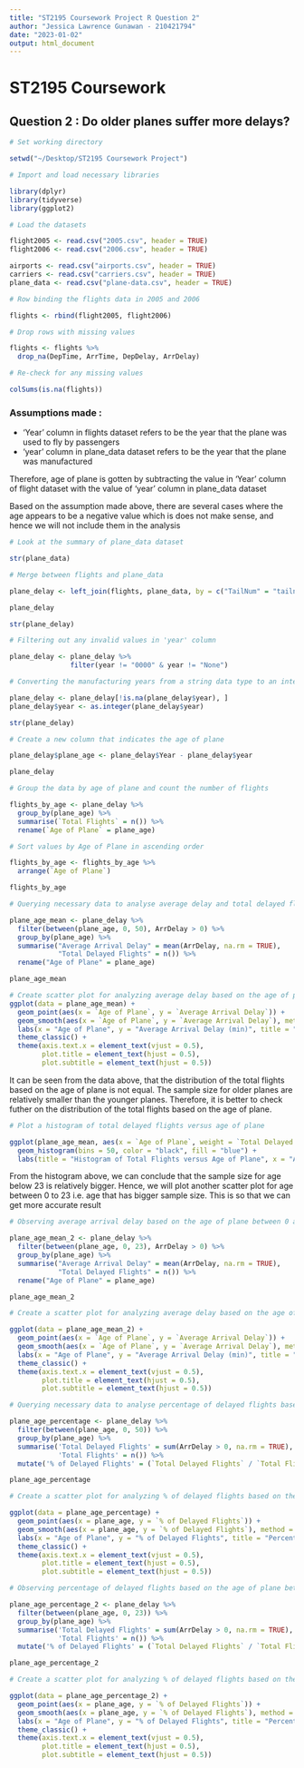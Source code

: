 ```yaml
---
title: "ST2195 Coursework Project R Question 2"
author: "Jessica Lawrence Gunawan - 210421794"
date: "2023-01-02"
output: html_document
---
```


# ST2195 Coursework

## Question 2 : Do older planes suffer more delays?

```r
# Set working directory

setwd("~/Desktop/ST2195 Coursework Project")
```

```r
# Import and load necessary libraries

library(dplyr)
library(tidyverse)
library(ggplot2)
```

```r
# Load the datasets

flight2005 <- read.csv("2005.csv", header = TRUE)
flight2006 <- read.csv("2006.csv", header = TRUE)

airports <- read.csv("airports.csv", header = TRUE)
carriers <- read.csv("carriers.csv", header = TRUE)
plane_data <- read.csv("plane-data.csv", header = TRUE)
```

```r
# Row binding the flights data in 2005 and 2006

flights <- rbind(flight2005, flight2006)
```

```r
# Drop rows with missing values

flights <- flights %>%
  drop_na(DepTime, ArrTime, DepDelay, ArrDelay)
```

```r
# Re-check for any missing values

colSums(is.na(flights))
```

### Assumptions made :

-   'Year' column in flights dataset refers to be the year that the plane was used to fly by passengers
-   'year' column in plane_data dataset refers to be the year that the plane was manufactured

Therefore, age of plane is gotten by subtracting the value in 'Year' column of flight dataset with the value of 'year' column in plane_data dataset

Based on the assumption made above, there are several cases where the age appears to be a negative value which is does not make sense, and hence we will not include them in the analysis

```r
# Look at the summary of plane_data dataset

str(plane_data)
```

```r
# Merge between flights and plane_data

plane_delay <- left_join(flights, plane_data, by = c("TailNum" = "tailnum"))

plane_delay
```

```r
str(plane_delay)
```

```r
# Filtering out any invalid values in 'year' column

plane_delay <- plane_delay %>% 
               filter(year != "0000" & year != "None")
```

```r
# Converting the manufacturing years from a string data type to an integer data type

plane_delay <- plane_delay[!is.na(plane_delay$year), ]
plane_delay$year <- as.integer(plane_delay$year)

str(plane_delay)
```

```r
# Create a new column that indicates the age of plane

plane_delay$plane_age <- plane_delay$Year - plane_delay$year

plane_delay
```

```r
# Group the data by age of plane and count the number of flights

flights_by_age <- plane_delay %>% 
  group_by(plane_age) %>% 
  summarise(`Total Flights` = n()) %>% 
  rename(`Age of Plane` = plane_age)
```

```r
# Sort values by Age of Plane in ascending order

flights_by_age <- flights_by_age %>%
  arrange(`Age of Plane`)

flights_by_age
```

```r
# Querying necessary data to analyse average delay and total delayed flights based on the age of plane

plane_age_mean <- plane_delay %>%
  filter(between(plane_age, 0, 50), ArrDelay > 0) %>%
  group_by(plane_age) %>%
  summarise("Average Arrival Delay" = mean(ArrDelay, na.rm = TRUE),
            "Total Delayed Flights" = n()) %>%
  rename("Age of Plane" = plane_age)

plane_age_mean
```

```r
# Create scatter plot for analyzing average delay based on the age of plane
ggplot(data = plane_age_mean) +
  geom_point(aes(x = `Age of Plane`, y = `Average Arrival Delay`)) + 
  geom_smooth(aes(x = `Age of Plane`, y = `Average Arrival Delay`), method = "lm", se = FALSE, color = "red") +
  labs(x = "Age of Plane", y = "Average Arrival Delay (min)", title = "Average Delay based on Age of Plane") +
  theme_classic() +
  theme(axis.text.x = element_text(vjust = 0.5),
        plot.title = element_text(hjust = 0.5),
        plot.subtitle = element_text(hjust = 0.5)) 
```

It can be seen from the data above, that the distribution of the total flights based on the age of plane is not equal. The sample size for older planes are relatively smaller than the younger planes. Therefore, it is better to check futher on the distribution of the total flights based on the age of plane.

```r
# Plot a histogram of total delayed flights versus age of plane

ggplot(plane_age_mean, aes(x = `Age of Plane`, weight = `Total Delayed Flights`)) +
  geom_histogram(bins = 50, color = "black", fill = "blue") +
  labs(title = "Histogram of Total Flights versus Age of Plane", x = "Age of Plane", y = "Total Delayed Flights")
```

From the histogram above, we can conclude that the sample size for age below 23 is relatively bigger. Hence, we will plot another scatter plot for age between 0 to 23 i.e. age that has bigger sample size. This is so that we can get more accurate result

```r
# Observing average arrival delay based on the age of plane between 0 and 23

plane_age_mean_2 <- plane_delay %>%
  filter(between(plane_age, 0, 23), ArrDelay > 0) %>%
  group_by(plane_age) %>%
  summarise("Average Arrival Delay" = mean(ArrDelay, na.rm = TRUE),
            "Total Delayed Flights" = n()) %>%
  rename("Age of Plane" = plane_age)

plane_age_mean_2
```

```r
# Create a scatter plot for analyzing average delay based on the age of plane between 0 and 23

ggplot(data = plane_age_mean_2) +
  geom_point(aes(x = `Age of Plane`, y = `Average Arrival Delay`)) + 
  geom_smooth(aes(x = `Age of Plane`, y = `Average Arrival Delay`), method = "lm", se = FALSE, color = "red") +
  labs(x = "Age of Plane", y = "Average Arrival Delay (min)", title = "Average Delay based on Age of Plane") +
  theme_classic() +
  theme(axis.text.x = element_text(vjust = 0.5),
        plot.title = element_text(hjust = 0.5),
        plot.subtitle = element_text(hjust = 0.5)) 
```

```r
# Querying necessary data to analyse percentage of delayed flights based on the age of plane

plane_age_percentage <- plane_delay %>% 
  filter(between(plane_age, 0, 50)) %>%
  group_by(plane_age) %>%
  summarise('Total Delayed Flights' = sum(ArrDelay > 0, na.rm = TRUE),
            'Total Flights' = n()) %>% 
  mutate('% of Delayed Flights' = (`Total Delayed Flights` / `Total Flights`) * 100)

plane_age_percentage
```

```r
# Create a scatter plot for analyzing % of delayed flights based on the age of plane

ggplot(data = plane_age_percentage) +
  geom_point(aes(x = plane_age, y = `% of Delayed Flights`)) + 
  geom_smooth(aes(x = plane_age, y = `% of Delayed Flights`), method = "lm", se = FALSE, color = "red") +
  labs(x = "Age of Plane", y = "% of Delayed Flights", title = "Percentage of Delayed Flights based on Age of Plane") +
  theme_classic() +
  theme(axis.text.x = element_text(vjust = 0.5),
        plot.title = element_text(hjust = 0.5),
        plot.subtitle = element_text(hjust = 0.5)) 
```

```r
# Observing percentage of delayed flights based on the age of plane between 0 and 23

plane_age_percentage_2 <- plane_delay %>% 
  filter(between(plane_age, 0, 23)) %>%
  group_by(plane_age) %>%
  summarise('Total Delayed Flights' = sum(ArrDelay > 0, na.rm = TRUE),
            'Total Flights' = n()) %>% 
  mutate('% of Delayed Flights' = (`Total Delayed Flights` / `Total Flights`) * 100)

plane_age_percentage_2
```

```r
# Create a scatter plot for analyzing % of delayed flights based on the age of plane between 0 and 23

ggplot(data = plane_age_percentage_2) +
  geom_point(aes(x = plane_age, y = `% of Delayed Flights`)) + 
  geom_smooth(aes(x = plane_age, y = `% of Delayed Flights`), method = "lm", se = FALSE, color = "red") +
  labs(x = "Age of Plane", y = "% of Delayed Flights", title = "Percentage of Delayed Flights based on Age of Plane") +
  theme_classic() +
  theme(axis.text.x = element_text(vjust = 0.5),
        plot.title = element_text(hjust = 0.5),
        plot.subtitle = element_text(hjust = 0.5)) 
```
